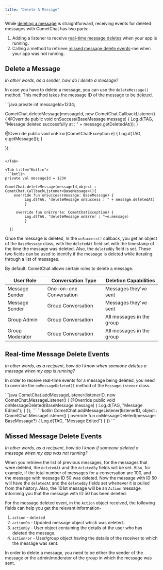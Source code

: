 ```yaml
---
title: "Delete A Message"
---
```




While [deleting a message](/sdk/android/2.0/delete-message#delete-a-message) is straightforward, receiving events for deleted messages with CometChat has two parts:

1. Adding a listener to receive [real-time message deletes](/sdk/android/2.0/delete-message#real-time-message-delete-events) when your app is running.
2. Calling a method to retrieve [missed message delete events](/sdk/android/2.0/delete-message#missed-message-delete-events)-me when your app was not running.

## Delete a Message

*In other words, as a sender, how do I delete a message?*

In case you have to delete a message, you can use the `deleteMessage()` method. This method takes the message ID of the message to be deleted.

<Tabs>
<Tab title="Java">
```java
private int messageId=1234;

CometChat.deleteMessage(messageId, new CometChat.CallbackListener<BaseMessage>() {
   @Override
     public void onSuccess(BaseMessage message) {
     Log.d(TAG, "Message deleted successfully at : " + message.getDeletedAt());
   }

   @Override
     public void onError(CometChatException e) {
     Log.d(TAG, e.getMessage());
   }
 
 });
```

</Tab>

<Tab title="Kotlin">
```kotlin
private val messageId = 1234

CometChat.deleteMessage(messageId,object : CometChat.CallbackListener<BaseMessage>(){
    override fun onSuccess(message: BaseMessage) {
         Log.d(TAG, "deleteMessage onSuccess : " + message.deletedAt)
         }

     override fun onError(e: CometChatException) {
         Log.d(TAG, "deleteMessage onError : "+e.message)
         }

  })
```

</Tab>

</Tabs>

Once the message is deleted, In the `onSuccess()` callback, you get an object of the `BaseMessage` class, with the `deletedAt` field set with the timestamp of the time the message was deleted. Also, the `deletedBy` field is set. These two fields can be used to identify if the message is deleted while iterating through a list of messages.

By default, CometChat allows certain roles to delete a message.

| User Role       | Conversation Type       | Deletion Capabilities     |
| --------------- | ----------------------- | ------------------------- |
| Message Sender  | One-on-one Conversation | Messages they've sent     |
| Message Sender  | Group Conversation      | Messages they've sent     |
| Group Admin     | Group Conversation      | All messages in the group |
| Group Moderator | Group Conversation      | All messages in the group |

## Real-time Message Delete Events

*In other words, as a recipient, how do I know when someone deletes a message when my app is running?*

In order to receive real-time events for a message being deleted, you need to override the `onMessageDeleted()` method of the `MessageListener` class.

<Tabs>
<Tab title="Java">
```java
CometChat.addMessageListener(listenerID, new CometChat.MessageListener() {
  @Override
   public void onMessageDeleted(BaseMessage message) {
      Log.d(TAG, "Message Edited");
    }
});
```

</Tab>

<Tab title="Kotlin">
```kotlin
CometChat.addMessageListener(listenerID, object : CometChat.MessageListener() {
       override fun onMessageDeleted(message: BaseMessage?) {
               Log.d(TAG, "Message Edited")
          }
    })
```

</Tab>

</Tabs>

## Missed Message Delete Events

*In other words, as a recipient, how do I know if someone deleted a message when my app was not running?*

When you retrieve the list of previous messages, for the messages that were deleted, the `deletedAt` and the `deletedBy` fields will be set. Also, for example, if the total number of messages for a conversation are 100, and the message with message ID 50 was deleted. Now the message with ID 50 will have the `deletedAt` and the `deletedBy` fields set whenever it is pulled from the history. Also, the 101st message will be an `Action` message informing you that the message with ID 50 has been deleted.

For the message deleted event, in the `Action` object received, the following fields can help you get the relevant information-

1. `action` - `deleted`
2. `actionOn` - Updated message object which was deleted.
3. `actionBy` - User object containing the details of the user who has deleted the message.
4. `actionFor` - User/group object having the details of the receiver to which the message was sent.

<Note>

In order to delete a message, you need to be either the sender of the message or the admin/moderator of the group in which the message was sent.

</Note>
